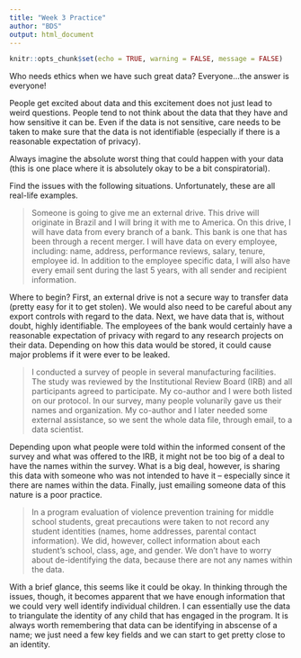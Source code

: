 ```yaml
---
title: "Week 3 Practice"
author: "BDS"
output: html_document
---
```


```r
knitr::opts_chunk$set(echo = TRUE, warning = FALSE, message = FALSE)
```

Who needs ethics when we have such great data? Everyone...the answer is everyone!

People get excited about data and this excitement does not just lead to weird questions. People tend to not think about the data that they have and how sensitive it can be. Even if the data is not sensitive, care needs to be taken to make sure that the data is not identifiable (especially if there is a reasonable expectation of privacy).

Always imagine the absolute worst thing that could happen with your data (this is one place where it is absolutely okay to be a bit conspiratorial). 

Find the issues with the following situations. Unfortunately, these are all real-life examples.

> Someone is going to give me an external drive. This drive will originate in Brazil and I will bring it with me to America. On this drive, I will have data from every branch of a bank. This bank is one that has been through a recent merger. I will have data on every employee, including: name, address, performance reviews, salary, tenure, employee id. In addition to the employee specific data, I will also have every email sent during the last 5 years, with all sender and recipient information.

Where to begin? First, an external drive is not a secure way to transfer data (pretty easy for it to get stolen). We would also need to be careful about any export controls with regard to the data. Next, we have data that is, without doubt, highly identifiable. The employees of the bank would certainly have a reasonable expectation of privacy with regard to any research projects on their data. Depending on how this data would be stored, it could cause major problems if it were ever to be leaked.

> I conducted a survey of people in several manufacturing facilities. The study was reviewed by the Institutional Review Board (IRB) and all participants agreed to participate. My co-author and I were both listed on our protocol. In our survey, many people volunarily gave us their names and organization. My co-author and I later needed some external assistance, so we sent the whole data file, through email, to a data scientist.

Depending upon what people were told within the informed consent of the survey and what was offered to the IRB, it might not be too big of a deal to have the names within the survey. What is a big deal, however, is sharing this data with someone who was not intended to have it -- especially since it there are names within the data. Finally, just emailing someone data of this nature is a poor practice.

> In a program evaluation of violence prevention training for middle school students, great precautions were taken to not record any student identities (names, home addresses, parental contact information). We did, however, collect information about each student's school, class, age, and gender. We don't have to worry about de-identifying the data, because there are not any names within the data.

With a brief glance, this seems like it could be okay. In thinking through the issues, though, it becomes apparent that we have enough information that we could very well identify individual children. I can essentially use the data to triangulate the identity of any child that has engaged in the program. It is always worth remembering that data can be identifying in abscense of a name; we just need a few key fields and we can start to get pretty close to an identity.